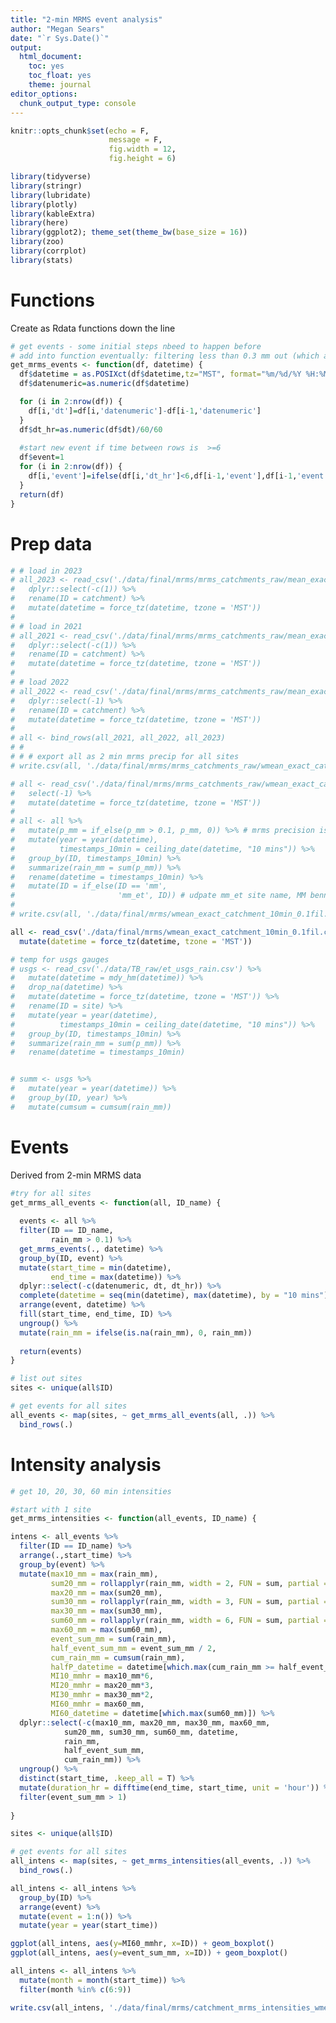 ```yaml
---
title: "2-min MRMS event analysis"
author: "Megan Sears"
date: "`r Sys.Date()`"
output:
  html_document:
    toc: yes
    toc_float: yes
    theme: journal
editor_options:
  chunk_output_type: console
---
```


```r

knitr::opts_chunk$set(echo = F,
                      message = F,
                      fig.width = 12,
                      fig.height = 6)

library(tidyverse)
library(stringr)
library(lubridate)
library(plotly)
library(kableExtra)
library(here)
library(ggplot2); theme_set(theme_bw(base_size = 16))
library(zoo)
library(corrplot)
library(stats)

```

# Functions
Create as Rdata functions down the line

```r

# get events - some initial steps nbeed to happen before
# add into function eventually: filtering less than 0.3 mm out (which also takes care of 0 mm)
get_mrms_events <- function(df, datetime) {
  df$datetime = as.POSIXct(df$datetime,tz="MST", format="%m/%d/%Y %H:%M")
  df$datenumeric=as.numeric(df$datetime)

  for (i in 2:nrow(df)) {
    df[i,'dt']=df[i,'datenumeric']-df[i-1,'datenumeric']
  }
  df$dt_hr=as.numeric(df$dt)/60/60
  
  #start new event if time between rows is  >=6
  df$event=1
  for (i in 2:nrow(df)) {
    df[i,'event']=ifelse(df[i,'dt_hr']<6,df[i-1,'event'],df[i-1,'event']+1)
  }
  return(df)
}
```

# Prep data

```r

# # load in 2023
# all_2023 <- read_csv('./data/final/mrms/mrms_catchments_raw/mean_exact_catchment23_2min.csv') %>%
#   dplyr::select(-c(1)) %>%
#   rename(ID = catchment) %>%
#   mutate(datetime = force_tz(datetime, tzone = 'MST'))
# 
# # load in 2021
# all_2021 <- read_csv('./data/final/mrms/mrms_catchments_raw/mean_exact_catchment21_2min.csv') %>%
#   dplyr::select(-c(1)) %>%
#   rename(ID = catchment) %>%
#   mutate(datetime = force_tz(datetime, tzone = 'MST'))
# 
# # load 2022
# all_2022 <- read_csv('./data/final/mrms/mrms_catchments_raw/mean_exact_catchment22_2min.csv') %>%
#   dplyr::select(-1) %>%
#   rename(ID = catchment) %>%
#   mutate(datetime = force_tz(datetime, tzone = 'MST'))
# 
# all <- bind_rows(all_2021, all_2022, all_2023)
# #
# # # export all as 2 min mrms precip for all sites
# write.csv(all, './data/final/mrms/mrms_catchments_raw/wmean_exact_catchment_2min_all.csv')

# all <- read_csv('./data/final/mrms/mrms_catchments_raw/wmean_exact_catchment_2min_all.csv') %>%
#   select(-1) %>%
#   mutate(datetime = force_tz(datetime, tzone = 'MST'))
# 
# all <- all %>%
#   mutate(p_mm = if_else(p_mm > 0.1, p_mm, 0)) %>% # mrms precision is 0.1
#   mutate(year = year(datetime),
#          timestamps_10min = ceiling_date(datetime, "10 mins")) %>%
#   group_by(ID, timestamps_10min) %>%
#   summarize(rain_mm = sum(p_mm)) %>%
#   rename(datetime = timestamps_10min) %>%
#   mutate(ID = if_else(ID == 'mm',
#                       'mm_et', ID)) # udpate mm_et site name, MM benn is capital
# 
# write.csv(all, './data/final/mrms/wmean_exact_catchment_10min_0.1fil.csv')

all <- read_csv('./data/final/mrms/wmean_exact_catchment_10min_0.1fil.csv') %>%
  mutate(datetime = force_tz(datetime, tzone = 'MST'))

# temp for usgs gauges
# usgs <- read_csv('./data/TB_raw/et_usgs_rain.csv') %>%
#   mutate(datetime = mdy_hm(datetime)) %>%
#   drop_na(datetime) %>%
#   mutate(datetime = force_tz(datetime, tzone = 'MST')) %>%
#   rename(ID = site) %>%
#   mutate(year = year(datetime),
#          timestamps_10min = ceiling_date(datetime, "10 mins")) %>%
#   group_by(ID, timestamps_10min) %>%
#   summarize(rain_mm = sum(p_mm)) %>%
#   rename(datetime = timestamps_10min) 


# summ <- usgs %>%
#   mutate(year = year(datetime)) %>%
#   group_by(ID, year) %>%
#   mutate(cumsum = cumsum(rain_mm))

```

# Events
Derived from 2-min MRMS data

```r

#try for all sites
get_mrms_all_events <- function(all, ID_name) {
  
  events <- all %>%
  filter(ID == ID_name,
         rain_mm > 0.1) %>%
  get_mrms_events(., datetime) %>%
  group_by(ID, event) %>%
  mutate(start_time = min(datetime),
         end_time = max(datetime)) %>%
  dplyr::select(-c(datenumeric, dt, dt_hr)) %>%
  complete(datetime = seq(min(datetime), max(datetime), by = "10 mins")) %>%
  arrange(event, datetime) %>%
  fill(start_time, end_time, ID) %>%
  ungroup() %>%
  mutate(rain_mm = ifelse(is.na(rain_mm), 0, rain_mm))
    
  return(events)
}

# list out sites 
sites <- unique(all$ID)

# get events for all sites
all_events <- map(sites, ~ get_mrms_all_events(all, .)) %>%
  bind_rows(.)

```

# Intensity analysis

```r

# get 10, 20, 30, 60 min intensities

#start with 1 site
get_mrms_intensities <- function(all_events, ID_name) {

intens <- all_events %>%
  filter(ID == ID_name) %>%
  arrange(.,start_time) %>% 
  group_by(event) %>%
  mutate(max10_mm = max(rain_mm),
         sum20_mm = rollapplyr(rain_mm, width = 2, FUN = sum, partial = TRUE),
         max20_mm = max(sum20_mm),
         sum30_mm = rollapplyr(rain_mm, width = 3, FUN = sum, partial = TRUE),
         max30_mm = max(sum30_mm),
         sum60_mm = rollapplyr(rain_mm, width = 6, FUN = sum, partial = TRUE),
         max60_mm = max(sum60_mm),
         event_sum_mm = sum(rain_mm),
         half_event_sum_mm = event_sum_mm / 2,
         cum_rain_mm = cumsum(rain_mm),
         halfP_datetime = datetime[which.max(cum_rain_mm >= half_event_sum_mm)],
         MI10_mmhr = max10_mm*6,
         MI20_mmhr = max20_mm*3,
         MI30_mmhr = max30_mm*2,
         MI60_mmhr = max60_mm,
         MI60_datetime = datetime[which.max(sum60_mm)]) %>%
  dplyr::select(-c(max10_mm, max20_mm, max30_mm, max60_mm,
            sum20_mm, sum30_mm, sum60_mm, datetime,
            rain_mm,
            half_event_sum_mm,
            cum_rain_mm)) %>%
  ungroup() %>%
  distinct(start_time, .keep_all = T) %>%
  mutate(duration_hr = difftime(end_time, start_time, unit = 'hour')) %>%
  filter(event_sum_mm > 1)
  
}

sites <- unique(all$ID)

# get events for all sites
all_intens <- map(sites, ~ get_mrms_intensities(all_events, .)) %>%
  bind_rows(.)

all_intens <- all_intens %>%
  group_by(ID) %>%
  arrange(event) %>%
  mutate(event = 1:n()) %>%
  mutate(year = year(start_time))

ggplot(all_intens, aes(y=MI60_mmhr, x=ID)) + geom_boxplot()
ggplot(all_intens, aes(y=event_sum_mm, x=ID)) + geom_boxplot()

all_intens <- all_intens %>%
  mutate(month = month(start_time)) %>%
  filter(month %in% c(6:9))

write.csv(all_intens, './data/final/mrms/catchment_mrms_intensities_wmean_exact_addedmetrics.csv')

```







